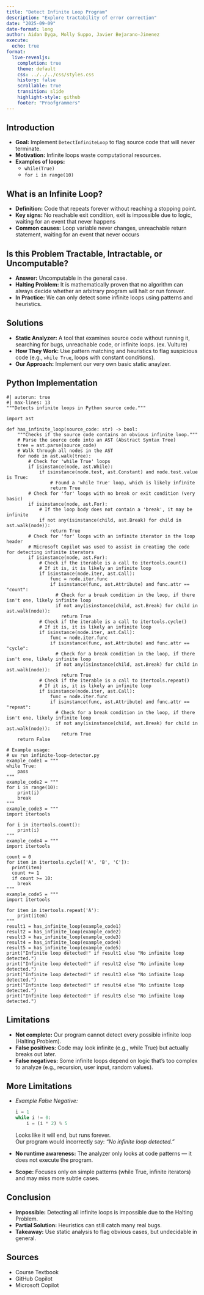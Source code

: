 ```yaml
---
title: "Detect Infinite Loop Program"
description: "Explore tractability of error correction"
date: "2025-09-09"
date-format: long
author: Aidan Dyga, Molly Suppo, Javier Bejarano-Jimenez
execute:
  echo: true
format:
  live-revealjs:
    completion: true
    theme: default
    css: ../../../css/styles.css
    history: false
    scrollable: true
    transition: slide
    highlight-style: github
    footer: "Proofgrammers"
---
```


## Introduction

::: {.fragment}
  - **Goal:** Implement `DetectInfiniteLoop` to flag source code that will never terminate.
  - **Motivation:** Infinite loops waste computational resources.
  - **Examples of loops:**
    - `while(True)`
    - `for i in range(10)`
:::

## What is an Infinite Loop?

::: {.fragment}
  - **Definition:** Code that repeats forever without reaching a stopping point.
  - **Key signs:** No reachable exit condition, exit is impossible due to logic, waiting for an event that never happens
  - **Common causes:** Loop variable never changes, unreachable return statement, waiting for an event that never occurs
:::

## Is this Problem Tractable, Intractable, or Uncomputable?

::: {.fragment}
  - **Answer:** Uncomputable in the general case.
  - **Halting Problem:** It is mathematically proven that no algorithm can always decide whether an arbitrary program will halt or run forever.
  - **In Practice:** We can only detect some infinite loops using patterns and heuristics.
:::

## Solutions

::: {.fragment}
  - **Static Analyzer:** A tool that examines source code without running it, searching for bugs, unreachable code, or infinite loops. (ex. Vulture)
  - **How They Work:** Use pattern matching and heuristics to flag suspicious code (e.g., `while True`, loops with constant conditions).
  - **Our Approach:** Implement our very own basic static anaylzer.
:::

## Python Implementation

```pyodide
#| autorun: true
#| max-lines: 13
"""Detects infinite loops in Python source code."""

import ast

def has_infinite_loop(source_code: str) -> bool:
    """Checks if the source code contains an obvious infinite loop."""
    # Parse the source code into an AST (Abstract Syntax Tree)
    tree = ast.parse(source_code)
    # Walk through all nodes in the AST
    for node in ast.walk(tree):
        # Check for 'while True' loops
        if isinstance(node, ast.While):
            if isinstance(node.test, ast.Constant) and node.test.value is True:
                # Found a 'while True' loop, which is likely infinite
                return True
        # Check for 'for' loops with no break or exit condition (very basic)
        if isinstance(node, ast.For):
            # If the loop body does not contain a 'break', it may be infinite
            if not any(isinstance(child, ast.Break) for child in ast.walk(node)):
                return True
        # Check for 'for' loops with an infinite iterator in the loop header
        # Microsoft Copilot was used to assist in creating the code for detecting infinite iterators
        if isinstance(node, ast.For):
            # Check if the iterable is a call to itertools.count()
            # If it is, it is likely an infinite loop
            if isinstance(node.iter, ast.Call):
                func = node.iter.func
                if isinstance(func, ast.Attribute) and func.attr == "count":
                  # Check for a break condition in the loop, if there isn't one, likely infinite loop
                  if not any(isinstance(child, ast.Break) for child in ast.walk(node)):
                    return True
            # Check if the iterable is a call to itertools.cycle()
            # If it is, it is likely an infinite loop
            if isinstance(node.iter, ast.Call):
                func = node.iter.func
                if isinstance(func, ast.Attribute) and func.attr == "cycle":
                  # Check for a break condition in the loop, if there isn't one, likely infinite loop
                  if not any(isinstance(child, ast.Break) for child in ast.walk(node)):
                    return True
            # Check if the iterable is a call to itertools.repeat()
            # If it is, it is likely an infinite loop
            if isinstance(node.iter, ast.Call):
                func = node.iter.func
                if isinstance(func, ast.Attribute) and func.attr == "repeat":
                  # Check for a break condition in the loop, if there isn't one, likely infinite loop
                  if not any(isinstance(child, ast.Break) for child in ast.walk(node)):
                    return True
    return False

# Example usage:
# uv run infinite-loop-detector.py
example_code1 = """
while True:
    pass
"""
example_code2 = """
for i in range(10):
    print(i)
    break
"""
example_code3 = """
import itertools

for i in itertools.count():
    print(i)
"""
example_code4 = """
import itertools

count = 0
for item in itertools.cycle(['A', 'B', 'C']):
  print(item)
  count += 1
  if count >= 10:
    break
"""
example_code5 = """
import itertools

for item in itertools.repeat('A'):
    print(item)
"""
result1 = has_infinite_loop(example_code1)
result2 = has_infinite_loop(example_code2)
result3 = has_infinite_loop(example_code3)
result4 = has_infinite_loop(example_code4)
result5 = has_infinite_loop(example_code5)
print("Infinite loop detected!" if result1 else "No infinite loop detected.")
print("Infinite loop detected!" if result2 else "No infinite loop detected.")
print("Infinite loop detected!" if result3 else "No infinite loop detected.")
print("Infinite loop detected!" if result4 else "No infinite loop detected.")
print("Infinite loop detected!" if result5 else "No infinite loop detected.")
```

## Limitations

::: {.fragment}
- **Not complete:** Our program cannot detect every possible infinite loop (Halting Problem).
- **False positives:** Code may look infinite (e.g., while True) but actually breaks out later.
- **False negatives:** Some infinite loops depend on logic that’s too complex to analyze (e.g., recursion, user input, random values).
:::

## More Limitations

::: {.fragment}
- *Example False Negative:*  
  ```python
  i = 1
  while i != 0:
      i = (i * 2) % 5
  ```
  Looks like it will end, but runs forever.  
  Our program would incorrectly say: *"No infinite loop detected."*
- **No runtime awareness:** The analyzer only looks at code patterns — it does not execute the program.
- **Scope:** Focuses only on simple patterns (while True, infinite iterators) and may miss more subtle cases.
:::

## Conclusion

::: {.fragment}
  - **Impossible:** Detecting all infinite loops is impossible due to the Halting Problem.
  - **Partial Solution:** Heuristics can still catch many real bugs.
  - **Takeaway:** Use static analysis to flag obvious cases, but undecidable in general.
:::

## Sources

::: {.fragment}
  - Course Textbook
  - GitHub Copilot
  - Microsoft Copilot
:::
